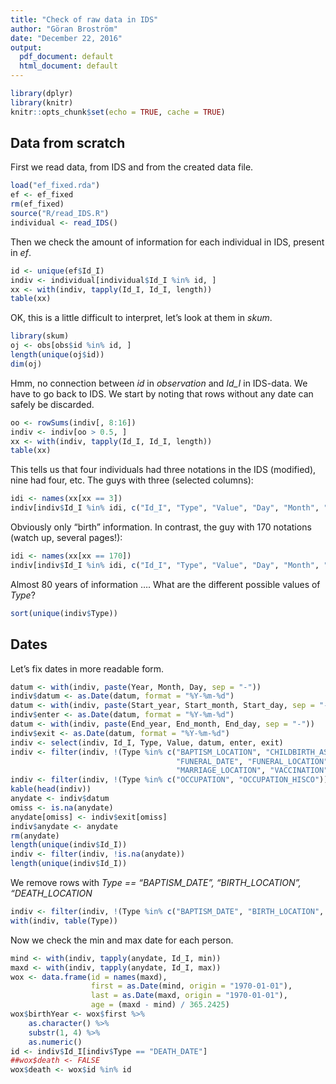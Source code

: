 ```yaml
---
title: "Check of raw data in IDS"
author: "Göran Broström"
date: "December 22, 2016"
output:
  pdf_document: default
  html_document: default
---
```


```r
library(dplyr)
library(knitr)
knitr::opts_chunk$set(echo = TRUE, cache = TRUE)
```

## Data from scratch

First we read data, from IDS and from the created data file.
```r
load("ef_fixed.rda")
ef <- ef_fixed
rm(ef_fixed)
source("R/read_IDS.R")
individual <- read_IDS()
```

Then we check the amount of information for each individual in IDS, present in *ef*.
```r
id <- unique(ef$Id_I)
indiv <- individual[individual$Id_I %in% id, ]
xx <- with(indiv, tapply(Id_I, Id_I, length))
table(xx)
```
OK, this is a little difficult to interpret, let's look at them in *skum*.

```r
library(skum)
oj <- obs[obs$id %in% id, ]
length(unique(oj$id))
dim(oj)
```
Hmm, no connection between *id* in *observation* and *Id_I* in IDS-data. We have to go back to IDS.
We start by noting that rows without any date can safely be discarded.

```r
oo <- rowSums(indiv[, 8:16])
indiv <- indiv[oo > 0.5, ]
xx <- with(indiv, tapply(Id_I, Id_I, length))
table(xx)
```

This tells us that four individuals had three notations in the IDS (modified), nine had four, etc. The guys with three (selected columns):

```r
idi <- names(xx[xx == 3])
indiv[indiv$Id_I %in% idi, c("Id_I", "Type", "Value", "Day", "Month", "Year")]
```

Obviously only "birth" information. In contrast, the guy with 170 notations (watch up, several pages!):

```r
idi <- names(xx[xx == 170])
indiv[indiv$Id_I %in% idi, c("Id_I", "Type", "Value", "Day", "Month", "Year")]
```

Almost 80 years of information $\ldots$. What are the different possible values of *Type*?

```r
sort(unique(indiv$Type))
```


## Dates

Let's fix dates in more readable form.

```r
datum <- with(indiv, paste(Year, Month, Day, sep = "-"))
indiv$datum <- as.Date(datum, format = "%Y-%m-%d")
datum <- with(indiv, paste(Start_year, Start_month, Start_day, sep = "-"))
indiv$enter <- as.Date(datum, format = "%Y-%m-%d")
datum <- with(indiv, paste(End_year, End_month, End_day, sep = "-"))
indiv$exit <- as.Date(datum, format = "%Y-%m-%d")
indiv <- select(indiv, Id_I, Type, Value, datum, enter, exit)
indiv <- filter(indiv, !(Type %in% c("BAPTISM_LOCATION", "CHILDBIRTH_ASSISTANT",
                                     "FUNERAL_DATE", "FUNERAL_LOCATION",
                                     "MARRIAGE_LOCATION", "VACCINATION")))
indiv <- filter(indiv, !(Type %in% c("OCCUPATION", "OCCUPATION_HISCO")))
kable(head(indiv))
anydate <- indiv$datum
omiss <- is.na(anydate)
anydate[omiss] <- indiv$exit[omiss]
indiv$anydate <- anydate
rm(anydate)
length(unique(indiv$Id_I))
indiv <- filter(indiv, !is.na(anydate))
length(unique(indiv$Id_I))
```

We remove rows with *Type == "BAPTISM_DATE", "BIRTH_LOCATION", "DEATH_LOCATION*

```r
indiv <- filter(indiv, !(Type %in% c("BAPTISM_DATE", "BIRTH_LOCATION", "DEATH_LOCATION")))
with(indiv, table(Type))
```

Now we check the min and max date for each person.

```r
mind <- with(indiv, tapply(anydate, Id_I, min))
maxd <- with(indiv, tapply(anydate, Id_I, max))
wox <- data.frame(id = names(maxd),
                  first = as.Date(mind, origin = "1970-01-01"), 
                  last = as.Date(maxd, origin = "1970-01-01"),
                  age = (maxd - mind) / 365.2425)
wox$birthYear <- wox$first %>% 
    as.character() %>% 
    substr(1, 4) %>% 
    as.numeric()
id <- indiv$Id_I[indiv$Type == "DEATH_DATE"]
##wox$death <- FALSE
wox$death <- wox$id %in% id
```

